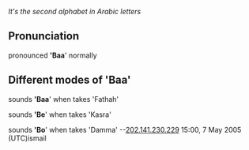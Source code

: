 {{rfc}}
''It's the second alphabet in Arabic letters''

== Pronunciation ==
pronounced ''''Baa'''' normally
 

== Different modes of ''''Baa''''==

sounds ''''Baa'''' when takes 'Fathah' 

sounds ''''Be'''' when takes 'Kasra'

sounds ''''Bo'''' when takes 'Damma'
--[[User:202.141.230.229|202.141.230.229]] 15:00, 7 May 2005 (UTC)ismail